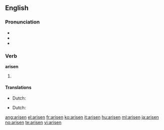 {{also|ärisen}}
==English==

===Pronunciation===
* {{IPA|/ə'rɪzən/}}
* {{audio|En-us-arisen.ogg|Audio (US)}}
* {{rhymes|ɪzən}}

===Verb===
'''arisen'''

# {{past participle of|[[arise]]}}

====Translations====
{{trans-top|gotten up}}
* Dutch: {{t+|nl|opstaan}}
{{trans-mid}}
{{trans-bottom}}

{{trans-top|started to exist}}
* Dutch: {{t-|nl|ontstaan}}
{{trans-mid}}
{{trans-bottom}}

[[ang:arisen]]
[[el:arisen]]
[[fr:arisen]]
[[ko:arisen]]
[[it:arisen]]
[[hu:arisen]]
[[ml:arisen]]
[[ja:arisen]]
[[no:arisen]]
[[te:arisen]]
[[vi:arisen]]